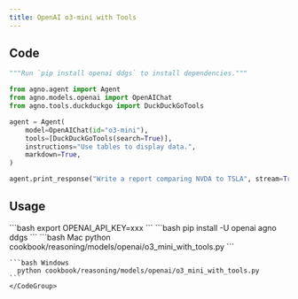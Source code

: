 ```yaml
---
title: OpenAI o3-mini with Tools
---
```


## Code

```python cookbook/reasoning/models/openai/o3_mini_with_tools.py
"""Run `pip install openai ddgs` to install dependencies."""

from agno.agent import Agent
from agno.models.openai import OpenAIChat
from agno.tools.duckduckgo import DuckDuckGoTools

agent = Agent(
    model=OpenAIChat(id="o3-mini"),
    tools=[DuckDuckGoTools(search=True)],
    instructions="Use tables to display data.",
    markdown=True,
)

agent.print_response("Write a report comparing NVDA to TSLA", stream=True)
```

## Usage

<Steps>
  <Snippet file="create-venv-step.mdx" />

  <Step title="Set your API key">
    ```bash
    export OPENAI_API_KEY=xxx
    ```
  </Step>

  <Step title="Install libraries">
    ```bash
    pip install -U openai agno ddgs
    ```
  </Step>

  <Step title="Run Agent">
    <CodeGroup>
    ```bash Mac
      python cookbook/reasoning/models/openai/o3_mini_with_tools.py
    ```

    ```bash Windows
      python cookbook/reasoning/models/openai/o3_mini_with_tools.py
    ```
    </CodeGroup>
  </Step>
</Steps>